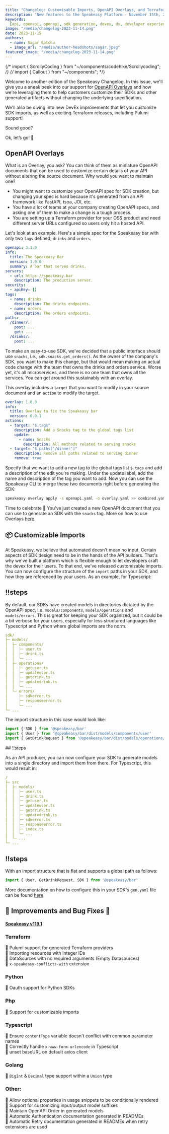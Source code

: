 ```yaml
---
title: "Changelog: Customisable Imports, OpenAPI Overlays, and Terraform generation improvements!"
description: "New features to the Speakeasy Platform - November 15th, 2023."
keywords:
  [api, openapi, openapi, sdk generation, devex, dx, developer experience]
image: "/media/changelog-2023-11-14.png"
date: 2023-11-15
authors:
  - name: Sagar Batchu
  - image_url: "/media/author-headshots/sagar.jpeg"
featured_image: "/media/changelog-2023-11-14.png"
---
```


{/* import { ScrollyCoding } from "~/components/codehike/Scrollycoding"; */}
{/* import { Callout } from "~/components"; */}

Welcome to another edition of the Speakeasy Changelog. In this issue, we'll give you a sneak peek into our support for [OpenAPI Overlays](https://github.com/OAI/Overlay-Specification) and how we're leveraging them to help customers customize their SDKs and other generated artifacts without changing the underlying specification.

We'll also be diving into new DevEx improvements that let you customize SDK imports, as well as exciting Terraform releases, including Pulumi support!

Sound good?

Ok, let’s go! 🚀

## OpenAPI Overlays

What is an Overlay, you ask? You can think of them as miniature OpenAPI documents that can be used to customize certain details of your API without altering the source document.
Why would you want to maintain one?

- You might want to customize your OpenAPI spec for SDK creation, but changing your spec is hard because it's generated from an API framework like FastAPI, tsoa, JOI, etc.
- You have a lot of teams at your company creating OpenAPI specs, and asking one of them to make a change is a tough process.
- You are setting up a Terraform provider for your OSS product and need different server URLs configured so users only hit a hosted API.

Let's look at an example. Here's a simple spec for the Speakeasy bar with only two `tags` defined, `drinks` and `orders`.

```yaml
openapi: 3.1.0
info:
  title: The Speakeasy Bar
  version: 1.0.0
  summary: A bar that serves drinks.
servers:
  - url: https://speakeasy.bar
    description: The production server.
security:
  - apiKey: []
tags:
  - name: drinks
    description: The drinks endpoints.
  - name: orders
    description: The orders endpoints.
paths:
  /dinner/:
    post: ...
    get: ...
  /drinks/:
    post: ...
```

To make an easy-to-use SDK, we've decided that a public interface should use `snacks`, i.e., `sdk.snacks.get_orders()`. As the owner of the company's SDK, you want to make this change, but that would mean making an actual
code change with the team that owns the drinks and orders service. Worse yet, it's all microservices, and there is no one team that owns all the services. You can get around this sustainably with
an overlay.

This overlay includes a `target` that you want to modify in your source document and an `action` to modify the target.

```yaml
overlay: 1.0.0
info:
  title: Overlay to fix the Speakeasy bar
  version: 0.0.1
actions:
  - target: "$.tags"
    description: Add a Snacks tag to the global tags list
    update:
      - name: Snacks
        description: All methods related to serving snacks
  - target: "$.paths['/dinner']"
    description: Remove all paths related to serving dinner
    remove: true
```

Specify that we want to add a new tag to the global tags list `$.tags` and add a description of the edit you're making. Under the update label, add the name and description of the tag you want to add.
Now you can use the Speakeasy CLI to merge these two documents right before generating the SDK:

```bash
speakeasy overlay apply -s openapi.yaml -o overlay.yaml >> combined.yaml
```

Time to celebrate 🎉 You've just created a new OpenAPI document that you can use to generate an SDK with the `snacks` tag. More on how to use Overlays [here](/docs/prep-openapi/overlays/create-overlays).

## 📦 Customizable Imports

At Speakeasy, we believe that automated doesn't mean no input. Certain aspects of SDK design need to be in the hands of the API builders. That's why we've built a platform which is flexible enough to let developers craft the devex for their users. To that end, we've released customizable imports. You can now configure the structure of the `import` paths in your SDK, and how they are referenced by your users. As an example, for Typescript:

<div className="ScrollyCoding">

## !!steps

By default, our SDKs have created models in directories dictated by the OpenAPI spec, i.e. `models/components`, `models/operations` and `models/errors`. This is great for keeping your SDK organized, but it could be a bit verbose for your users, especially
for less structured languages like Typescript and Python where global imports are the norm.

```yaml !
sdk/
├─ models/
│  ├─ components/
│  │  ├─ user.ts
│  │  ├─ drink.ts
│  │  └─ ...
│  ├─ operations/
│  │  ├─ getuser.ts
│  │  ├─ updateuser.ts
│  │  ├─ getdrink.ts
│  │  ├─ updatedrink.ts
│  │  └─ ...
│  └─ errors/
│     ├─ sdkerror.ts
│     ├─ responseerror.ts
│     └─ ...
└─ ...
```

The import structure in this case would look like:

```typescript !
import { SDK } from '@speakeasy/bar'
import { User } from '@speakeasy/bar/dist/models/components/user'
import { GetDrinkRequest } from '@speakeasy/bar/dist/models/operations/user'
```

</div>

<div className="ScrollyCoding">
## !!steps

As an API producer, you can now configure your SDK to generate models into a single directory and import them from there. For Typescript, this would result in:

```yaml !
/
├─ src
│  ├─ models/
│  │  ├─ user.ts
│  │  ├─ drink.ts
│  │  ├─ getuser.ts
│  │  ├─ updateuser.ts
│  │  ├─ getdrink.ts
│  │  ├─ updatedrink.ts
│  │  ├─ sdkerror.ts
│  │  ├─ responseerror.ts
│  │  ├─ index.ts
│  │  └─ ...
│  └─ ...
└─ ...
```

## !!steps

With an import structure that is flat and supports a global path as follows:

```typescript !
import { User, GetDrinkRequest, SDK } from '@speakeasy/bar'
```

</div>

More documentation on how to configure this in your SDK's `gen.yaml` file can be found [here](/docs/customize-sdks/imports).

## 🚢 Improvements and Bug Fixes 🐛

#### [Speakeasy v119.1](https://github.com/speakeasy-api/speakeasy/releases/tag/v1.119.1)

### Terraform

🚢 Pulumi support for generated Terraform providers\
🚢 Importing resources with Integer IDs\
🚢 DataSources with no required arguments (Empty Datasources)\
🚢 `x-speakeasy-conflicts-with` extension

### Python

🚢 Oauth support for Python SDKs

### Php

🚢 Support for customizable imports

### Typescript

🐛 Ensure `contentType` variable doesn't conflict with common parameter names\
🐛 Correctly handle `x-www-form-urlencode` in Typescript\
🚢 unset baseURL on default axios client

### Golang

🐛 `BigInt` & `Decimal` type support within a `Union` type

### Other:

🚢 Allow optional properties in usage snippets to be conditionally rendered\
🚢 Support for customizing input/output model suffixes\
🚢 Maintain OpenAPI Order in generated models\
🚢 Automatic Authentication documentation generated in READMEs\
🚢 Automatic Retry documentation generated in READMEs when retry extensions are used
